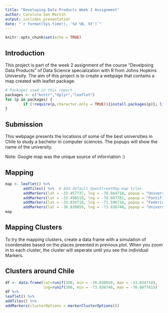 ```yaml
---
title: "Developing Data Products Week 2 Assignment"
author: Carolina San Martín
output: ioslides_presentation
date: "`r format(Sys.time(), '%d %B, %Y')`"
---
```


```r
knitr::opts_chunk$set(echo = TRUE)
```

## Introduction
This project is part of the week 2 assignment of the course “Develpoing Data Products” of Data Science specialization with R from Johns Hopkins University. The aim of this project is to create a webpage that contains a map created with leaflet package.

```r

# Packages used in this report
packages <- c("knitr","dplyr","leaflet")
for (p in packages) {
        if (!require(p,character.only = TRUE)){install.packages(p)}; library(p,character.only = TRUE)
}   

``` 

## Submission
This webpage presents the locations of some of the best universities in Chile to study a bachelor in computer sciences. The popups will show the name of the university.

Note: Google map was the unique source of information :)


## Mapping

```r
map <- leaflet() %>%
        addTiles() %>%  # Add default OpenStreetMap map tiles
        addMarkers(lat = -33.457737, lng = -70.664718, popup = "University of Chile - Department of Computer Sciences") %>% 
        addMarkers(lat = -33.496518, lng = -70.607781, popup = "Pontifical Catholic University of Chile - Department of Computer Sciences") %>% 
        addMarkers(lat = -33.034718, lng = -71.596716, popup = "Federico Santa María Technical University - Department of Informatics") %>% 
        addMarkers(lat = -36.830859, lng = -73.036740, popup = "University of Concepción -  Department of Computer Science")
map
```


## Mapping Clusters
To try the mapping clusters, create a data frame with a simulation of coordenates based on the places preented in previous plot. When you zoom in to each cluster, the cluster will seperate until you see the individual Markers.


## Clusters around Chile
```r
df <- data.frame(lat=runif(300, min = -36.830859, max = -33.034718),
                 lng=runif(300, min = -73.036740, max = -70.607781))  
df %>%
leaflet() %>%
addTiles() %>%  
addMarkers(clusterOptions = markerClusterOptions()) 
```

